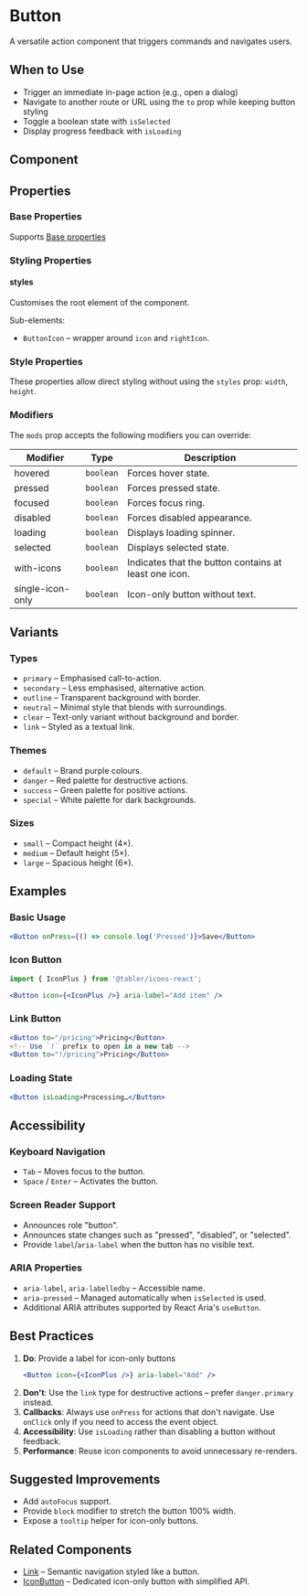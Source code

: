 
<Meta of={ButtonStories} />

# Button

A versatile action component that triggers commands and navigates users.

## When to Use

- Trigger an immediate in-page action (e.g., open a dialog)
- Navigate to another route or URL using the `to` prop while keeping button styling
- Toggle a boolean state with `isSelected`
- Display progress feedback with `isLoading`

## Component

<Canvas>
    <Story of={ButtonStories.Default} />
</Canvas>

## Properties

<Controls />

### Base Properties

Supports [Base properties](/base-properties.md)

### Styling Properties

#### styles

Customises the root element of the component.

Sub-elements:
- `ButtonIcon` – wrapper around `icon` and `rightIcon`.

### Style Properties

These properties allow direct styling without using the `styles` prop: `width`, `height`.

### Modifiers

The `mods` prop accepts the following modifiers you can override:

| Modifier | Type | Description |
|----------|------|-------------|
| hovered | `boolean` | Forces hover state. |
| pressed | `boolean` | Forces pressed state. |
| focused | `boolean` | Forces focus ring. |
| disabled | `boolean` | Forces disabled appearance. |
| loading | `boolean` | Displays loading spinner. |
| selected | `boolean` | Displays selected state. |
| with-icons | `boolean` | Indicates that the button contains at least one icon. |
| single-icon-only | `boolean` | Icon-only button without text. |

## Variants

### Types

- `primary` – Emphasised call-to-action.
- `secondary` – Less emphasised, alternative action.
- `outline` – Transparent background with border.
- `neutral` – Minimal style that blends with surroundings.
- `clear` – Text-only variant without background and border.
- `link` – Styled as a textual link.

### Themes

- `default` – Brand purple colours.
- `danger` – Red palette for destructive actions.
- `success` – Green palette for positive actions.
- `special` – White palette for dark backgrounds.

### Sizes

- `small` – Compact height (4×).
- `medium` – Default height (5×).
- `large` – Spacious height (6×).

## Examples

### Basic Usage

```jsx
<Button onPress={() => console.log('Pressed')}>Save</Button>
```

### Icon Button

```jsx
import { IconPlus } from '@tabler/icons-react';

<Button icon={<IconPlus />} aria-label="Add item" />
```

### Link Button

```jsx
<Button to="/pricing">Pricing</Button>
<!-- Use `!` prefix to open in a new tab -->
<Button to="!/pricing">Pricing</Button>
```

### Loading State

```jsx
<Button isLoading>Processing…</Button>
```

## Accessibility

### Keyboard Navigation

- `Tab` – Moves focus to the button.
- `Space` / `Enter` – Activates the button.

### Screen Reader Support

- Announces role "button".
- Announces state changes such as "pressed", "disabled", or "selected".
- Provide `label`/`aria-label` when the button has no visible text.

### ARIA Properties

- `aria-label`, `aria-labelledby` – Accessible name.
- `aria-pressed` – Managed automatically when `isSelected` is used.
- Additional ARIA attributes supported by React Aria's `useButton`.

## Best Practices

1. **Do**: Provide a label for icon-only buttons
   ```jsx
   <Button icon={<IconPlus />} aria-label="Add" />
   ```
2. **Don't**: Use the `link` type for destructive actions – prefer `danger.primary` instead.
3. **Callbacks**: Always use `onPress` for actions that don't navigate. Use `onClick` only if you need to access the event object.
4. **Accessibility**: Use `isLoading` rather than disabling a button without feedback.
5. **Performance**: Reuse icon components to avoid unnecessary re-renders.

## Suggested Improvements

- Add `autoFocus` support.
- Provide `block` modifier to stretch the button 100% width.
- Expose a `tooltip` helper for icon-only buttons.

## Related Components

- [Link](/components/Link) – Semantic navigation styled like a button.
- [IconButton](/components/IconButton) – Dedicated icon-only button with simplified API.
